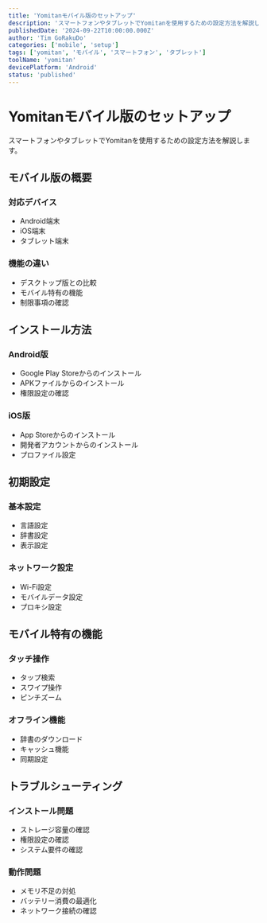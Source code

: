 ```yaml
---
title: 'Yomitanモバイル版のセットアップ'
description: 'スマートフォンやタブレットでYomitanを使用するための設定方法を解説します。'
publishedDate: '2024-09-22T10:00:00.000Z'
author: 'Tim GoRakuDo'
categories: ['mobile', 'setup']
tags: ['yomitan', 'モバイル', 'スマートフォン', 'タブレット']
toolName: 'yomitan'
devicePlatform: 'Android'
status: 'published'
---
```


# Yomitanモバイル版のセットアップ

スマートフォンやタブレットでYomitanを使用するための設定方法を解説します。

## モバイル版の概要

### 対応デバイス

- Android端末
- iOS端末
- タブレット端末

### 機能の違い

- デスクトップ版との比較
- モバイル特有の機能
- 制限事項の確認

## インストール方法

### Android版

- Google Play Storeからのインストール
- APKファイルからのインストール
- 権限設定の確認

### iOS版

- App Storeからのインストール
- 開発者アカウントからのインストール
- プロファイル設定

## 初期設定

### 基本設定

- 言語設定
- 辞書設定
- 表示設定

### ネットワーク設定

- Wi-Fi設定
- モバイルデータ設定
- プロキシ設定

## モバイル特有の機能

### タッチ操作

- タップ検索
- スワイプ操作
- ピンチズーム

### オフライン機能

- 辞書のダウンロード
- キャッシュ機能
- 同期設定

## トラブルシューティング

### インストール問題

- ストレージ容量の確認
- 権限設定の確認
- システム要件の確認

### 動作問題

- メモリ不足の対処
- バッテリー消費の最適化
- ネットワーク接続の確認
